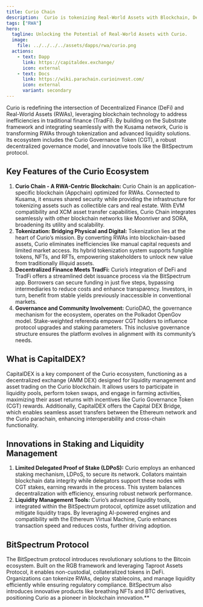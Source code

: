 ```yaml
---
title: Curio Chain
description:  Curio is tokenizing Real-World Assets with Blockchain, DeFi integration, advanced staking, and innovative governance on Polkadot.
tags: ["RWA"]
hero:
  tagline: Unlocking the Potential of Real-World Assets with Curio.
  image: 
    file: ../../../../assets/dapps/rwa/curio.png
  actions:
    - text: Dapp
      link: https://capitaldex.exchange/
      icon: external
    - text: Docs
      link: https://wiki.parachain.curioinvest.com/
      icon: external
      variant: secondary
---
```



Curio is redefining the intersection of Decentralized Finance (DeFi) and Real-World Assets (RWAs), leveraging blockchain technology to address inefficiencies in traditional finance (TradFi). By building on the Substrate framework and integrating seamlessly with the Kusama network, Curio is transforming RWAs through tokenization and advanced liquidity solutions. Its ecosystem includes the Curio Governance Token (CGT), a robust decentralized governance model, and innovative tools like the BitSpectrum protocol.

## Key Features of the Curio Ecosystem
1. **Curio Chain - A RWA-Centric Blockchain:** Curio Chain is an application-specific blockchain (Appchain) optimized for RWAs. Connected to Kusama, it ensures shared security while providing the infrastructure for tokenizing assets such as collectible cars and real estate. With EVM compatibility and XCM asset transfer capabilities, Curio Chain integrates seamlessly with other blockchain networks like Moonriver and SORA, broadening its utility and scalability.
2. **Tokenization: Bridging Physical and Digital:** Tokenization lies at the heart of Curio’s mission. By converting RWAs into blockchain-based assets, Curio eliminates inefficiencies like manual capital requests and limited market access. Its hybrid tokenization system supports fungible tokens, NFTs, and RFTs, empowering stakeholders to unlock new value from traditionally illiquid assets.
3. **Decentralized Finance Meets TradFi:** Curio’s integration of DeFi and TradFi offers a streamlined debt issuance process via the BitSpectrum app. Borrowers can secure funding in just five steps, bypassing intermediaries to reduce costs and enhance transparency. Investors, in turn, benefit from stable yields previously inaccessible in conventional markets.
4. **Governance and Community Involvement:** CurioDAO, the governance mechanism for the ecosystem, operates on the Polkadot OpenGov model. Stake-weighted referenda empower CGT holders to influence protocol upgrades and staking parameters. This inclusive governance structure ensures the platform evolves in alignment with its community’s needs.

## What is CapitalDEX?
CapitalDEX is a key component of the Curio ecosystem, functioning as a decentralized exchange (AMM DEX) designed for liquidity management and asset trading on the Curio blockchain. 
It allows users to participate in liquidity pools, perform token swaps, and engage in farming activities, maximizing their asset returns with incentives like Curio Governance Token (CGT) rewards. 
Additionally, CapitalDEX offers the Capital DEX Bridge, which enables seamless asset transfers between the Ethereum network and the Curio parachain, enhancing interoperability and cross-chain functionality.

## Innovations in Staking and Liquidity Management
1. **Limited Delegated Proof of Stake (LDPoS):** Curio employs an enhanced staking mechanism, LDPoS, to secure its network. Collators maintain blockchain data integrity while delegators support these nodes with CGT stakes, earning rewards in the process. This system balances decentralization with efficiency, ensuring robust network performance.
2. **Liquidity Management Tools:** Curio’s advanced liquidity tools, integrated within the BitSpectrum protocol, optimize asset utilization and mitigate liquidity traps. By leveraging AI-powered engines and compatibility with the Ethereum Virtual Machine, Curio enhances transaction speed and reduces costs, further driving adoption.

## BitSpectrum Protocol
The BitSpectrum protocol introduces revolutionary solutions to the Bitcoin ecosystem. Built on the RGB framework and leveraging Taproot Assets Protocol, it enables non-custodial, collateralized tokens in DeFi. Organizations can tokenize RWAs, deploy stablecoins, and manage liquidity efficiently while ensuring regulatory compliance. BitSpectrum also introduces innovative products like breathing NFTs and BTC derivatives, positioning Curio as a pioneer in blockchain innovation.**
